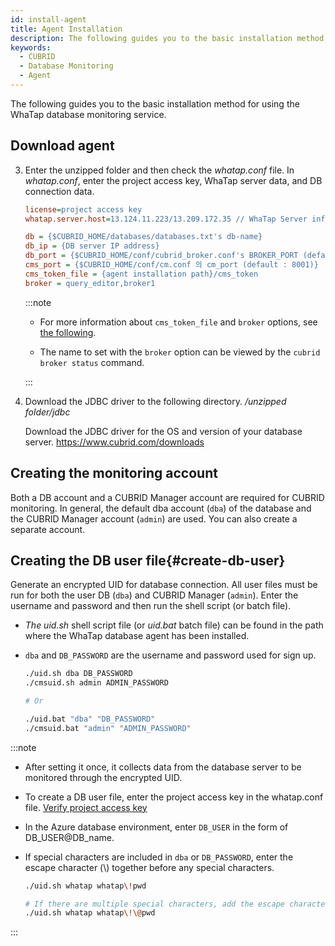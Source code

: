 ```yaml
---
id: install-agent
title: Agent Installation
description: The following guides you to the basic installation method for using the WhaTap database monitoring service.
keywords:
  - CUBRID
  - Database Monitoring
  - Agent
---
```



The following guides you to the basic installation method for using the WhaTap database monitoring service.


<Agentsignupguide />

<Youtube ko='e_UpCgapfQY' en='MIo3HRIOt8M' ja='MIo3HRIOt8M' />


<Createprojectv2 />


<Accesskey />

## Download agent


<Dbinstallagentsteps />

3. Enter the unzipped folder and then check the *whatap.conf* file. In *whatap.conf*, enter the project access key, WhaTap server data, and DB connection data.

   ```ini title='whatap.conf'
   license=project access key
   whatap.server.host=13.124.11.223/13.209.172.35 // WhaTap Server info

   db = {$CUBRID_HOME/databases/databases.txt's db-name}
   db_ip = {DB server IP address}
   db_port = {$CUBRID_HOME/conf/cubrid_broker.conf's BROKER_PORT (default : 33000)}
   cms_port = {$CUBRID_HOME/conf/cm.conf 의 cm_port (default : 8001)}
   cms_token_file = {agent installation path}/cms_token
   broker = query_editor,broker1
   ```

   :::note

   - For more information about `cms_token_file` and `broker` options, see [the following](agent-dbx-settings#cubrid).

   - The name to set with the `broker` option can be viewed by the `cubrid broker status` command.

   :::

4. Download the JDBC driver to the following directory. */unzipped folder/jdbc*

   Download the JDBC driver for the OS and version of your database server. https://www.cubrid.com/downloads


<Dbinstallagentcommonnotes />

## Creating the monitoring account

Both a DB account and a CUBRID Manager account are required for CUBRID monitoring. In general, the default dba account (`dba`) of the database and the CUBRID Manager account (`admin`) are used. You can also create a separate account.

## Creating the DB user file{#create-db-user}

Generate an encrypted UID for database connection. All user files must be run for both the user DB (`dba`) and CUBRID Manager (`admin`). Enter the username and password and then run the shell script (or batch file). 

- *The uid.sh* shell script file (or *uid.bat* batch file) can be found in the path where the WhaTap database agent has been installed.

- `dba` and `DB_PASSWORD` are the username and password used for sign up.

  ```bash title='uid.sh | uid.bat'
  ./uid.sh dba DB_PASSWORD
  ./cmsuid.sh admin ADMIN_PASSWORD

  # Or

  ./uid.bat "dba" "DB_PASSWORD"
  ./cmsuid.bat "admin" "ADMIN_PASSWORD"
  ```

:::note

- After setting it once, it collects data from the database server to be monitored through the encrypted UID.
- To create a DB user file, enter the project access key in the whatap.conf file. [Verify project access key](#check-accesskey)
- In the Azure database environment, enter `DB_USER` in the form of DB_USER@DB_name.
- If special characters are included in `dba` or `DB_PASSWORD`, enter the escape character (\\) together before any special characters.

  ```bash title='Example'
  ./uid.sh whatap whatap\!pwd

  # If there are multiple special characters, add the escape character(\) for each.
  ./uid.sh whatap whatap\!\@pwd
  ```

:::


<CheckDefaultPlan level={3} />


<Dbrunagent />


<Dbinstallxosagent />
